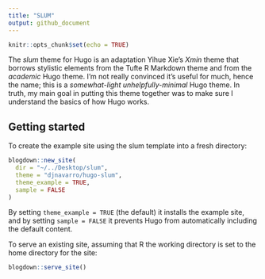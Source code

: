 ```yaml
---
title: "SLUM"
output: github_document
---
```


```r
knitr::opts_chunk$set(echo = TRUE)
```

The *slum* theme for Hugo is an adaptation Yihue Xie's *Xmin* theme that borrows stylistic elements from the Tufte R Markdown theme and from the *academic* Hugo theme. I'm not really convinced it's useful for much, hence the name; this is a *somewhat-light unhelpfully-minimal* Hugo theme. In truth, my main goal in putting this theme together was to make sure I understand the basics of how Hugo works. 

## Getting started

To create the example site using the slum template into a fresh directory:

```r
blogdown::new_site(
  dir = "~/../Desktop/slum", 
  theme = "djnavarro/hugo-slum",
  theme_example = TRUE,
  sample = FALSE
)
```

By setting `theme_example = TRUE` (the default) it installs the example site, 
and by setting `sample = FALSE` it prevents Hugo from automatically including
the default content.

To serve an existing site, assuming that R the working directory is set to
the home directory for the site:

```r
blogdown::serve_site()
```







